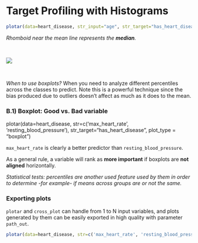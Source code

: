 Target Profiling with Histograms
===


```r
plotar(data=heart_disease, str_input="age", str_target="has_heart_disease", plot_type = "boxplot")
```

_Rhomboid near the mean line represents the **median**._

<br>


![](boxplot.png)

<br>

*When to use boxplots?*
When you need to analyze different percentiles across the classes to predict. Note this is a powerful technique since the bias produced due to outliers doesn't affect as much as it does to the mean.


### B.1) Boxplot: Good vs. Bad variable
plotar(data=heart_disease, str=c('max_heart_rate', 'resting_blood_pressure'),  str_target="has_heart_disease", plot_type = "boxplot")

`max_heart_rate` is clearly a better predictor than `resting_blood_pressure`.

As a general rule, a variable will rank as **more important** if boxplots are **not aligned** horizontally.

_Statistical tests: percentiles are another used feature used by them in order to determine -for example- if means across groups are or not the same._

### Exporting plots
`plotar` and `cross_plot` can handle from 1 to N input variables, and plots generated by them can be easily exported in high quality with parameter `path_out`.
```r
plotar(data=heart_disease, str=c('max_heart_rate', 'resting_blood_pressure'),  str_target="has_heart_disease", plot_type = "boxplot", path_out = "my_awsome_folder")
```

<br>
<br>

